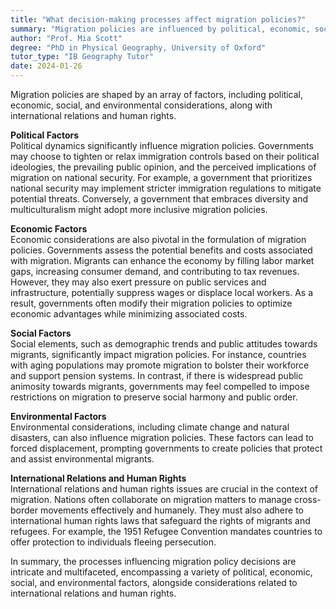```yaml
---
title: "What decision-making processes affect migration policies?"
summary: "Migration policies are influenced by political, economic, social, and environmental factors, as well as international relations and human rights considerations."
author: "Prof. Mia Scott"
degree: "PhD in Physical Geography, University of Oxford"
tutor_type: "IB Geography Tutor"
date: 2024-01-26
---
```


Migration policies are shaped by an array of factors, including political, economic, social, and environmental considerations, along with international relations and human rights.

**Political Factors**  
Political dynamics significantly influence migration policies. Governments may choose to tighten or relax immigration controls based on their political ideologies, the prevailing public opinion, and the perceived implications of migration on national security. For example, a government that prioritizes national security may implement stricter immigration regulations to mitigate potential threats. Conversely, a government that embraces diversity and multiculturalism might adopt more inclusive migration policies.

**Economic Factors**  
Economic considerations are also pivotal in the formulation of migration policies. Governments assess the potential benefits and costs associated with migration. Migrants can enhance the economy by filling labor market gaps, increasing consumer demand, and contributing to tax revenues. However, they may also exert pressure on public services and infrastructure, potentially suppress wages or displace local workers. As a result, governments often modify their migration policies to optimize economic advantages while minimizing associated costs.

**Social Factors**  
Social elements, such as demographic trends and public attitudes towards migrants, significantly impact migration policies. For instance, countries with aging populations may promote migration to bolster their workforce and support pension systems. In contrast, if there is widespread public animosity towards migrants, governments may feel compelled to impose restrictions on migration to preserve social harmony and public order.

**Environmental Factors**  
Environmental considerations, including climate change and natural disasters, can also influence migration policies. These factors can lead to forced displacement, prompting governments to create policies that protect and assist environmental migrants.

**International Relations and Human Rights**  
International relations and human rights issues are crucial in the context of migration. Nations often collaborate on migration matters to manage cross-border movements effectively and humanely. They must also adhere to international human rights laws that safeguard the rights of migrants and refugees. For example, the 1951 Refugee Convention mandates countries to offer protection to individuals fleeing persecution.

In summary, the processes influencing migration policy decisions are intricate and multifaceted, encompassing a variety of political, economic, social, and environmental factors, alongside considerations related to international relations and human rights.
    